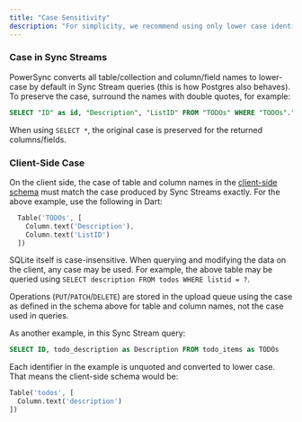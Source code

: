 ```yaml
---
title: "Case Sensitivity"
description: "For simplicity, we recommend using only lower case identifiers for all table/collection and column/field names used in PowerSync. If you need to use a different case, continue reading."
---
```


### Case in Sync Streams

PowerSync converts all table/collection and column/field names to lower-case by default in Sync Stream queries (this is how Postgres also behaves). To preserve the case, surround the names with double quotes, for example:

```sql
SELECT "ID" as id, "Description", "ListID" FROM "TODOs" WHERE "TODOs"."ListID" = subscription.parameter('list_id')
```

When using `SELECT *`, the original case is preserved for the returned columns/fields.

### Client-Side Case

On the client side, the case of table and column names in the [client-side schema](/installation/client-side-setup/define-your-schema) must match the case produced by Sync Streams exactly. For the above example, use the following in Dart:

```dart
  Table('TODOs', [
    Column.text('Description'),
    Column.text('ListID')
  ])
```

SQLite itself is case-insensitive. When querying and modifying the data on the client, any case may be used. For example, the above table may be queried using `SELECT description FROM todos WHERE listid = ?`.

Operations (`PUT`/`PATCH`/`DELETE`) are stored in the upload queue using the case as defined in the schema above for table and column names, not the case used in queries.

As another example, in this Sync Stream query:

```sql
SELECT ID, todo_description as Description FROM todo_items as TODOs
```

Each identifier in the example is unquoted and converted to lower case. That means the client-side schema would be:

```dart
Table('todos', [
  Column.text('description')
])
```
